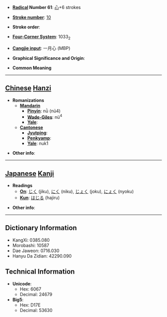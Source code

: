 * '''[[Wiktionary:Chinese radical index| Radical]] Number 61''': [[Wiktionary:Chinese radical index 心|心]]+6 strokes

* '''[[Wiktionary:Chinese total strokes index|Stroke number]]''': [[Wiktionary:Chinese total strokes index 10|10]]

* '''Stroke order''': 

* '''[[Wiktionary:Chinese four corner index|Four-Corner System]]''': 1033<sub>2</sub>

* '''[[Wiktionary:Chinese Cangjie index|Cangjie input]]''': 一月心 (MBP)

* '''Graphical Significance and Origin''': 

* '''Common Meaning'''

----

== [[Chinese]] [[Hanzi]] ==

* '''Romanizations'''
** '''[[Mandarin]]'''
*** '''[[Pinyin]]''': nǜ (nü4)
*** '''[[Wade-Giles]]''': nü<sup>4</sup>
*** '''[[Yale]]''': 
** '''[[Cantonese]]'''
*** '''[[Jyutping]]''':
*** '''[[Penkyamp]]''': 
*** '''[[Yale]]''': nuk1

* '''Other info''': 

----

== [[Japanese]] [[Kanji]] ==

* '''Readings'''
** '''[[On]]''': [[じく]] (jiku), [[にく]] (niku), [[じょく]] (joku), [[にょく]] (nyoku)
** '''[[Kun]]''': [[はじる]] (hajiru)

* '''Other info''':  

----

== Dictionary Information ==

* KangXi: 0385.080
* Morobashi: 10587
* Dae Jaweon: 0716.030
* Hanyu Da Zidian: 42290.090

== Technical Information ==

* '''Unicode''':
** Hex: 6067
** Decimal: 24679
* '''Big5''':
** Hex: D17E
** Decimal: 53630
